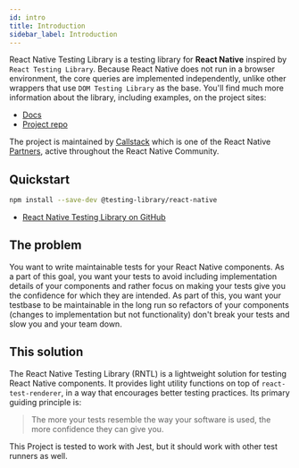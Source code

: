 ```yaml
---
id: intro
title: Introduction
sidebar_label: Introduction
---
```


React Native Testing Library is a testing library for **React Native** inspired
by `React Testing Library`. Because React Native does not run in a browser
environment, the core queries are implemented independently, unlike other
wrappers that use `DOM Testing Library` as the base. You'll find much more
information about the library, including examples, on the project sites:

- [Docs][docs]
- [Project repo][gh]

The project is maintained by
[Callstack](https://callstack.com/open-source/?utm_source=testing-library.com&utm_medium=referral&utm_campaign=react-native-testing-library)
which is one of the React Native
[Partners](https://github.com/facebook/react-native/blob/d48f7ba748a905818e8c64fe70fe5b24aa098b05/ECOSYSTEM.md#partners),
active throughout the React Native Community.

## Quickstart

```bash npm2yarn
npm install --save-dev @testing-library/react-native
```

- [React Native Testing Library on GitHub][gh]

[docs]: https://callstack.github.io/react-native-testing-library/
[gh]: https://github.com/callstack/react-native-testing-library

## The problem

You want to write maintainable tests for your React Native components. As a part
of this goal, you want your tests to avoid including implementation details of
your components and rather focus on making your tests give you the confidence
for which they are intended. As part of this, you want your testbase to be
maintainable in the long run so refactors of your components (changes to
implementation but not functionality) don't break your tests and slow you and
your team down.

## This solution

The React Native Testing Library (RNTL) is a lightweight solution for testing
React Native components. It provides light utility functions on top of
`react-test-renderer`, in a way that encourages better testing practices. Its
primary guiding principle is:

> The more your tests resemble the way your software is used, the more
> confidence they can give you.

This Project is tested to work with Jest, but it should work with other test
runners as well.

[jest]: https://jestjs.io
